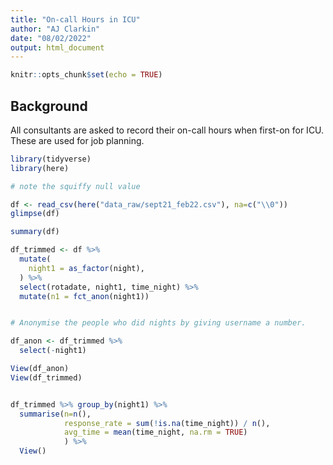 ```yaml
---
title: "On-call Hours in ICU"
author: "AJ Clarkin"
date: "08/02/2022"
output: html_document
---
```


```r
knitr::opts_chunk$set(echo = TRUE)
```

## Background

All consultants are asked to record their on-call hours when first-on for ICU. These are used for job planning.


```r

library(tidyverse)
library(here)
```


```r

# note the squiffy null value

df <- read_csv(here("data_raw/sept21_feb22.csv"), na=c("\\0"))
glimpse(df)

```


```r
summary(df)

df_trimmed <- df %>% 
  mutate(
    night1 = as_factor(night),
  ) %>% 
  select(rotadate, night1, time_night) %>% 
  mutate(n1 = fct_anon(night1))


# Anonymise the people who did nights by giving username a number.

df_anon <- df_trimmed %>% 
  select(-night1)

View(df_anon)
View(df_trimmed)


df_trimmed %>% group_by(night1) %>% 
  summarise(n=n(),
            response_rate = sum(!is.na(time_night)) / n(),
            avg_time = mean(time_night, na.rm = TRUE)
            ) %>% 
  View()


```

